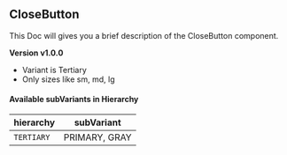 

<Meta title='MDX/CloseButton' component={CloseButton} />


## CloseButton

This Doc will gives you a brief description of the CloseButton component.

**Version v1.0.0**

-  Variant is Tertiary
-  Only sizes like sm, md, lg

#### **Available subVariants in Hierarchy**

| hierarchy  | subVariant    |
| ---------- | ------------- |
| `TERTIARY` | PRIMARY, GRAY |
